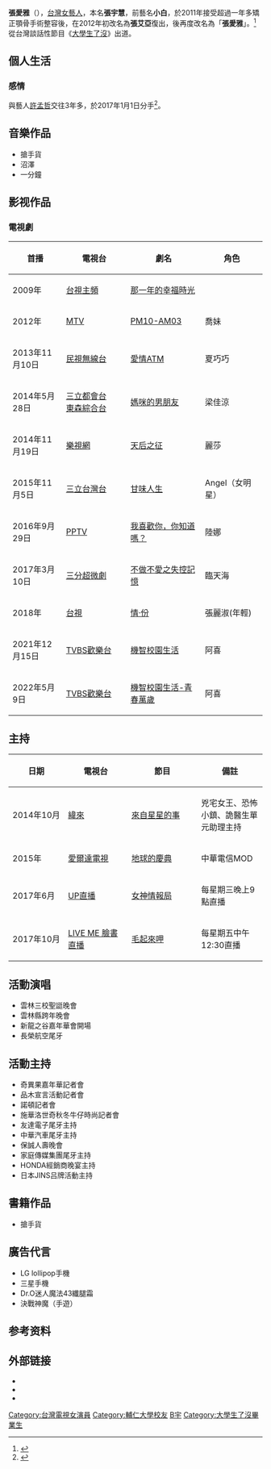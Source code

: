 {{BLPsources}}
{{藝人
| 姓名 = 張愛雅
| 本名 = 張宇慧
| 類型 = 女藝人
| 圖片 = 
| 圖片簡介 = 
| 羅馬拼音 = Chang Ai-ya
| 英文名 = Michelle
| 暱稱 = 小白、艾亞
| 綽號 = 
| 國籍 = {{ROC}}
| 出生日期 = {{birth date and age|1988|3|28}}
| 出生地點 = {{TWN}}
| 出道日期 = {{Start date and age|2007}}
| 出道作 = [[大學生了沒|大學生了沒]]
| 代表作 = 電視劇<br>[[愛情ATM|愛情ATM]]<br>[[媽咪的男朋友|媽咪的男朋友]]<br>電視節目<br> [[大學生了沒|大學生了沒]]
| 活躍年代 = 2007年至今
| 職業 = [[演員|演員]]
| 語言 = [[國語|國語]]、[[英語|英語]]
| 教育程度 = [[輔仁大學|輔仁大學]]數學系畢業
| 網站 = 
| 相關團體 = [[強尼草莓|強尼草莓]]
| 經紀公司 = 
| imdb = 7186937
}}

'''張愛雅'''（{{bd|1988年|3月28日}}），[[台灣|台灣]][[女藝人|女藝人]]，本名'''張宇慧'''，前藝名'''小白'''，於2011年接受超過一年多矯正顎骨手術整容後，在2012年初改名為'''張艾亞'''復出，後再度改名為「'''張愛雅'''」。<ref>{{cite news|title=『大學生了沒』的G奶正妹 小白，現在改名為張愛雅重新出發囉|url=http://tw.gigacircle.com/3099471-1|accessdate=2015-02-06}}{{Dead link}}</ref> 從台灣談話性節目《[[大學生了沒|大學生了沒]]》出道。

== 個人生活 ==

=== 感情 ===
與藝人[[許孟哲|許孟哲]]交往3年多，於2017年1月1日分手<ref>{{cite web|url=https://tw.news.yahoo.com/%E8%A8%B1%E5%AD%9F%E5%93%B2%E4%B8%8D%E6%83%B3%E7%B5%90%E5%A9%9A-%E5%BC%B5%E8%89%BE%E4%BA%9E%E6%B7%9A%E5%B4%A9%E6%8F%90%E5%88%86%E6%89%8B-061600149.html|title=許孟哲不想結婚！張艾亞淚崩提分手|publisher=三立新聞網|date=2017-01-14}}</ref>。

==音樂作品==
*搶手貨
*沼澤
*一分鐘

== 影视作品 ==
=== 電視劇 ===
{| class="wikitable" style="width: 70%"
|- style="background:; color:black; text-align: center"
! style="width:7%" |'''首播'''!! style="width:10%" |'''電視台'''!! style="width:11%" |'''劇名'''!! style="width:9%" |'''角色'''
|-
|2009年||[[台視主頻|台視主頻]]||[[那一年的幸福時光|那一年的幸福時光]]||
|-
|2012年||[[MTV|MTV]]||[[PM10-AM03|PM10-AM03]]||喬妹
|-
|2013年11月10日||[[民視無線台|民視無線台]]||[[愛情ATM|愛情ATM]]||夏巧巧
|-
|2014年5月28日||[[三立都會台|三立都會台]]<br>[[東森綜合台|東森綜合台]]||[[媽咪的男朋友|媽咪的男朋友]]||梁佳涼
|-
|2014年11月19日||[[樂視網|樂視網]]||[[天后之征|天后之征]]||麗莎
|-
|2015年11月5日||[[三立台灣台|三立台灣台]]||[[甘味人生|甘味人生]]||Angel（女明星）
|-
|2016年9月29日||[[PPTV|PPTV]]||[[我喜歡你，你知道嗎？|我喜歡你，你知道嗎？]]||陸娜
|-
|2017年3月10日||[[三分超微劇|三分超微劇]]||[[不做不愛之失控記憶|不做不愛之失控記憶]]||臨天海
|-
|2018年||[[台視|台視]]||[[情·份|情·份]]||張麗淑(年輕)
|-
|2021年12月15日||[[TVBS歡樂台|TVBS歡樂台]]||[[機智校園生活|機智校園生活]]||阿喜
|-
|2022年5月9日||[[TVBS歡樂台|TVBS歡樂台]]||[[機智校園生活|機智校園生活-青春萬歲]]||阿喜
|}

== 主持 ==
{| class="wikitable" style="width: 70%"
|- style="background:; color:black; text-align: center"
! style="width:7%" |'''日期'''!! style="width:10%" |'''電視台'''!! style="width:11%" |'''節目'''!! style="width:9%" |'''備註'''
|-
|2014年10月||[[緯來|緯來]]||[[來自星星的事|來自星星的事]]||兇宅女王、恐怖小鎮、詭醫生單元助理主持
|-
|2015年||[[愛爾達電視|愛爾達電視]]||[[地球的慶典|地球的慶典]]||中華電信MOD
|-
|2017年6月||[[UP直播|UP直播]]||[[女神情報局|女神情報局]]||每星期三晚上9點直播
|-
|2017年10月||[[LIVE_ME_臉書直播|LIVE ME 臉書直播]]||[[毛起來呷|毛起來呷]]||每星期五中午12:30直播
|}

<!-- 根據[[Wikipedia_talk:歌手和演员专题#整理論點|社群共識]]不應在列表條目以外增添非班底綜藝節目
== 節目通告 ==
*[[大學生了沒|大學生了沒]]
*[[一袋女王|一袋女王]]
*[[冠軍任務|冠軍任務]]
*[[綜藝大熱門|綜藝大熱門]]
*[[來自星星的事|來自星星的事]]
*[[綜藝玩很大|綜藝玩很大]]
*[[小明星大跟班|小明星大跟班]]
*[[麻辣天后傳|麻辣天后傳]]
*[[二分之一強|二分之一強]]
*[[小燕之夜|小燕之夜]]
*[[型男大主廚|型男大主廚]]
*[[國光幫幫忙|國光幫幫忙]]
*[[愛玩客|愛玩客]]
-->

== 活動演唱 ==
*雲林三校聖誔晚會
*雲林縣跨年晚會
*新龍之谷嘉年華會開場
*長榮航空尾牙

== 活動主持 ==
*奇異果嘉年華記者會
*品木宣言活動記者會
*諾頓記者會
*施華洛世奇秋冬牛仔時尚記者會
*友達電子尾牙主持
*中華汽車尾牙主持
*保誠人壽晚會
*家庭傳媒集團尾牙主持
*HONDA經銷商晚宴主持
*日本JINS吕牌活動主持

==書籍作品==
*搶手貨

==廣告代言==
*LG lollipop手機
*三星手機
*Dr.O迷人魔法43纖腿霜
*決戰神魔（手遊）

==参考资料==
{{reflist}}

==外部链接==
*{{instagram|aiyachang1988|愛雅（張艾亞）}}
*{{Facebook|aiyachang1988|張愛雅}}
*{{Sinaweibo|1761375675|張愛雅}}

{{大學生了沒}}
{{DEFAULTSORT:Zhang張}}

{{Portal bar|台灣|人物}}

[[Category:台灣電視女演員|Category:台灣電視女演員]]
[[Category:輔仁大學校友|Category:輔仁大學校友]]
[[Category:張姓|B宇]]
[[Category:大學生了沒畢業生|Category:大學生了沒畢業生]]